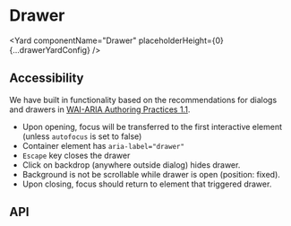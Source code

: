 <!--
Copyright (c) 2018-2020 Uber Technologies, Inc.

This source code is licensed under the MIT license found in the
LICENSE file in the root directory of this source tree.
-->





# Drawer

<Yard componentName="Drawer" placeholderHeight={0} {...drawerYardConfig} />

<Example title="Drawer with anchor" path="drawer/anchors.js">
  <Anchors />
</Example>

<Example title="Drawer with different size" path="drawer/sizes.js">
  <Sizes />
</Example>

## Accessibility

We have built in functionality based on the recommendations for dialogs and drawers in [WAI-ARIA Authoring Practices 1.1](https://www.w3.org/TR/wai-aria-practices/#dialog_drawer).

- Upon opening, focus will be transferred to the first interactive element (unless `autofocus` is set to false)
- Container element has `aria-label="drawer"`
- `Escape` key closes the drawer
- Click on backdrop (anywhere outside dialog) hides drawer.
- Background is not be scrollable while drawer is open (position: fixed).
- Upon closing, focus should return to element that triggered drawer.

## API

<Exports
  component={DrawerExports}
  title="Drawer exports"
  path="baseui/drawer"
/>

